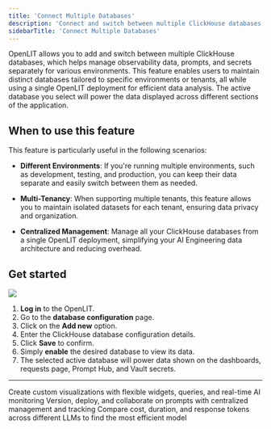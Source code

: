 ```yaml
---
title: 'Connect Multiple Databases'
description: 'Connect and switch between multiple ClickHouse databases in OpenLIT'
sidebarTitle: 'Connect Multiple Databases'
---
```


OpenLIT allows you to add and switch between multiple ClickHouse databases, which helps manage observability data, prompts, and secrets separately for various environments. This feature enables users to maintain distinct databases tailored to specific environments or tenants, all while using a single OpenLIT deployment for efficient data analysis. The active database you select will power the data displayed across different sections of the application.

## When to use this feature

This feature is particularly useful in the following scenarios:

- **Different Environments**: If you're running multiple environments, such as development, testing, and production, you can keep their data separate and easily switch between them as needed.

- **Multi-Tenancy**: When supporting multiple tenants, this feature allows you to maintain isolated datasets for each tenant, ensuring data privacy and organization.

- **Centralized Management**: Manage all your ClickHouse databases from a single OpenLIT deployment, simplifying your AI Engineering data architecture and reducing overhead.

## Get started

<Frame>
  <img src="/images/multiple-db.png" />
</Frame>

1. **Log in** to the OpenLIT.
2. Go to the **database configuration** page.
3. Click on the **Add new** option.
4. Enter the ClickHouse database configuration details.
5. Click **Save** to confirm.
6. Simply **enable** the desired database to view its data. 
7. The selected active database will power data shown on the dashboards, requests page, Prompt Hub, and Vault secrets.

---

<CardGroup cols={3}>
  <Card title="Create a dashboard" href="/latest/openlit/dashboards/overview" icon='grid'>
    Create custom visualizations with flexible widgets, queries, and real-time AI monitoring
  </Card>
  <Card title="Manage prompts" href="/latest/openlit/prompts-experiments/prompt-hub" icon='message'>
    Version, deploy, and collaborate on prompts with centralized management and tracking
  </Card>
  <Card title="LLM playground" href="/latest/openlit/prompts-experiments/openground" icon='flask'>
    Compare cost, duration, and response tokens across different LLMs to find the most efficient model
  </Card>
</CardGroup>
